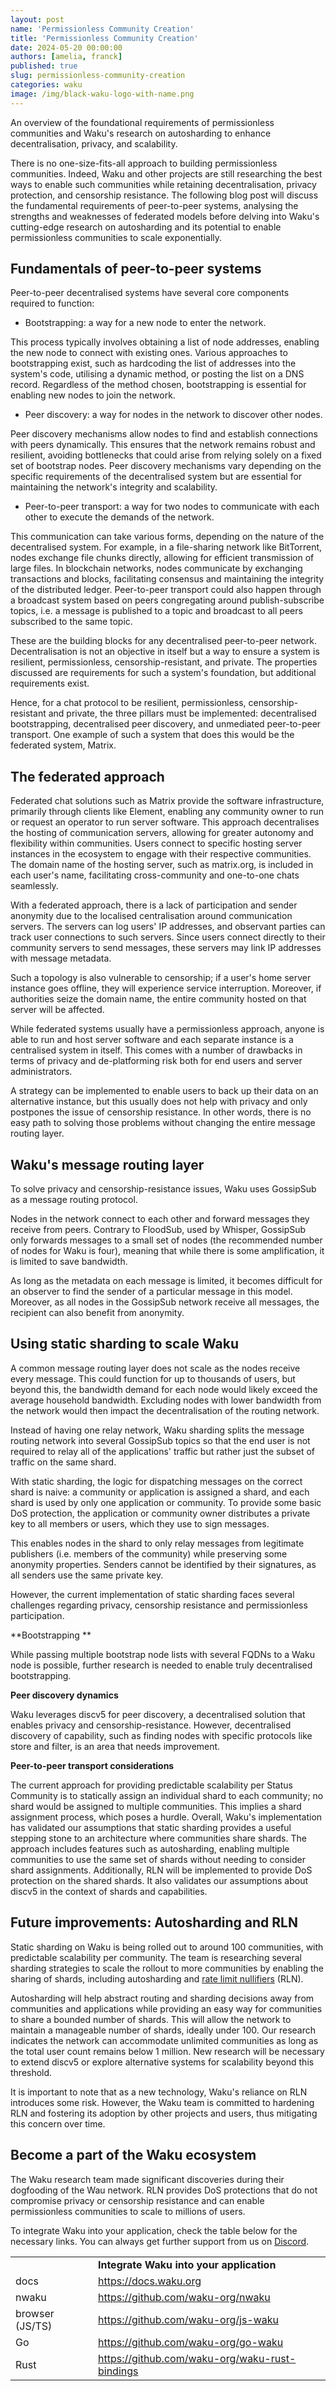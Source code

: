 ```yaml
---
layout: post
name: 'Permissionless Community Creation'
title: 'Permissionless Community Creation'
date: 2024-05-20 00:00:00
authors: [amelia, franck]
published: true
slug: permissionless-community-creation
categories: waku
image: /img/black-waku-logo-with-name.png
---
```


An overview of the foundational requirements of permissionless communities and Waku's research on autosharding to enhance decentralisation, privacy, and scalability.

<!--truncate-->

There is no one-size-fits-all approach to building permissionless communities. Indeed, Waku and other projects are still researching the best ways to enable such communities while retaining decentralisation, privacy protection, and censorship resistance. The following blog post will discuss the fundamental requirements of peer-to-peer systems, analysing the strengths and weaknesses of federated models before delving into Waku's cutting-edge research on autosharding and its potential to enable permissionless communities to scale exponentially. 


## Fundamentals of peer-to-peer systems

Peer-to-peer decentralised systems have several core components required to function:

* Bootstrapping: a way for a new node to enter the network. 

This process typically involves obtaining a list of node addresses, enabling the new node to connect with existing ones. Various approaches to bootstrapping exist, such as hardcoding the list of addresses into the system's code, utilising a dynamic method, or posting the list on a DNS record. Regardless of the method chosen, bootstrapping is essential for enabling new nodes to join the network.

* Peer discovery: a way for nodes in the network to discover other nodes.

Peer discovery mechanisms allow nodes to find and establish connections with peers dynamically. This ensures that the network remains robust and resilient, avoiding bottlenecks that could arise from relying solely on a fixed set of bootstrap nodes. Peer discovery mechanisms vary depending on the specific requirements of the decentralised system but are essential for maintaining the network's integrity and scalability.

* Peer-to-peer transport: a way for two nodes to communicate with each other to execute the demands of the network. 

This communication can take various forms, depending on the nature of the decentralised system. For example, in a file-sharing network like BitTorrent, nodes exchange file chunks directly, allowing for efficient transmission of large files. In blockchain networks, nodes communicate by exchanging transactions and blocks, facilitating consensus and maintaining the integrity of the distributed ledger. Peer-to-peer transport could also happen through a broadcast system based on peers congregating around publish-subscribe topics, i.e. a message is published to a topic and broadcast to all peers subscribed to the same topic.

These are the building blocks for any decentralised peer-to-peer network. Decentralisation is not an objective in itself but a way to ensure a system is resilient, permissionless, censorship-resistant, and private. The properties discussed are requirements for such a system's foundation, but additional requirements exist.

Hence, for a chat protocol to be resilient, permissionless, censorship-resistant and private, the three pillars must be implemented: decentralised bootstrapping, decentralised peer discovery, and unmediated peer-to-peer transport. One example of such a system that does this would be the federated system, Matrix.


## The federated approach

Federated chat solutions such as Matrix provide the software infrastructure, primarily through clients like Element, enabling any community owner to run or request an operator to run server software. This approach decentralises the hosting of communication servers, allowing for greater autonomy and flexibility within communities. Users connect to specific hosting server instances in the ecosystem to engage with their respective communities. The domain name of the hosting server, such as matrix.org, is included in each user's name, facilitating cross-community and one-to-one chats seamlessly.

With a federated approach, there is a lack of participation and sender anonymity due to the localised centralisation around communication servers. The servers can log users' IP addresses, and observant parties can track user connections to such servers. Since users connect directly to their community servers to send messages, these servers may link IP addresses with message metadata.

Such a topology is also vulnerable to censorship; if a user's home server instance goes offline, they will experience service interruption. Moreover, if authorities seize the domain name, the entire community hosted on that server will be affected.

While federated systems usually have a permissionless approach, anyone is able to run and host server software and each separate instance is a centralised system in itself. This comes with a number of drawbacks in terms of privacy and de-platforming risk both for end users and server administrators.

A strategy can be implemented to enable users to back up their data on an alternative instance, but this usually does not help with privacy and only postpones the issue of censorship resistance. In other words, there is no easy path to solving those problems without changing the entire message routing layer.


## Waku's message routing layer

To solve privacy and censorship-resistance issues, Waku uses GossipSub as a message routing protocol.

Nodes in the network connect to each other and forward messages they receive from peers. Contrary to FloodSub, used by Whisper, GossipSub only forwards messages to a small set of nodes (the recommended number of nodes for Waku is four), meaning that while there is some amplification, it is limited to save bandwidth.

As long as the metadata on each message is limited, it becomes difficult for an observer to find the sender of a particular message in this model. Moreover, as all nodes in the GossipSub network receive all messages, the recipient can also benefit from anonymity.


## Using static sharding to scale Waku

A common message routing layer does not scale as the nodes receive every message. This could function for up to thousands of users, but beyond this, the bandwidth demand for each node would likely exceed the average household bandwidth. Excluding nodes with lower bandwidth from the network would then impact the decentralisation of the routing network.

Instead of having one relay network, Waku sharding splits the message routing network into several GossipSub topics so that the end user is not required to relay all of the applications' traffic but rather just the subset of traffic on the same shard. 

With static sharding, the logic for dispatching messages on the correct shard is naive: a community or application is assigned a shard, and each shard is used by only one application or community. To provide some basic DoS protection, the application or community owner distributes a private key to all members or users, which they use to sign messages.

This enables nodes in the shard to only relay messages from legitimate publishers (i.e. members of the community) while preserving some anonymity properties. Senders cannot be identified by their signatures, as all senders use the same private key.

However, the current implementation of static sharding faces several challenges regarding privacy, censorship resistance and permissionless participation.

**Bootstrapping **

While passing multiple bootstrap node lists with several FQDNs to a Waku node is possible, further research is needed to enable truly decentralised bootstrapping. 

**Peer discovery dynamics**

Waku leverages discv5 for peer discovery, a decentralised solution that enables privacy and censorship-resistance. However, decentralised discovery of capability, such as finding nodes with specific protocols like store and filter, is an area that needs improvement.

**Peer-to-peer transport considerations**

The current approach for providing predictable scalability per Status Community is to statically assign an individual shard to each community; no shard would be assigned to multiple communities. This implies a shard assignment process, which poses a hurdle. Overall, Waku's implementation has validated our assumptions that static sharding provides a useful stepping stone to an architecture where communities share shards. The approach includes features such as autosharding, enabling multiple communities to use the same set of shards without needing to consider shard assignments. Additionally, RLN will be implemented to provide DoS protection on the shared shards. It also validates our assumptions about discv5 in the context of shards and capabilities.


## Future improvements: Autosharding and RLN

Static sharding on Waku is being rolled out to around 100 communities, with predictable scalability per community. The team is researching several sharding strategies to scale the rollout to more communities by enabling the sharing of shards, including autosharding and [rate limit nullifiers](https://github.com/vacp2p/rfc-index) (RLN). 

Autosharding will help abstract routing and sharding decisions away from communities and applications while providing an easy way for communities to share a bounded number of shards. This will allow the network to maintain a manageable number of shards, ideally under 100. Our research indicates the network can accommodate unlimited communities as long as the total user count remains below 1 million. New research will be necessary to extend discv5 or explore alternative systems for scalability beyond this threshold.

It is important to note that as a new technology, Waku's reliance on RLN introduces some risk. However, the Waku team is committed to hardening RLN and fostering its adoption by other projects and users, thus mitigating this concern over time.


## Become a part of the Waku ecosystem

The Waku research team made significant discoveries during their dogfooding of the Wau network. RLN provides DoS protections that do not compromise privacy or censorship resistance and can enable permissionless communities to scale to millions of users. 

To integrate Waku into your application, check the table below for the necessary links. You can always get further support from us on [Discord](discord.waku.org).

<table>
  <tr>
    <td>
    </td>
    <td><strong>Integrate Waku into your application</strong>
    </td>
  </tr>
  <tr>
    <td>docs
    </td>
    <td><a href="https://docs.waku.org/">https://docs.waku.org</a>
    </td>
  </tr>
  <tr>
    <td>nwaku
    </td>
    <td><a href="https://github.com/waku-org/nwaku">https://github.com/waku-org/nwaku</a>
    </td>
  </tr>
  <tr>
    <td>browser (JS/TS)
    </td>
    <td><a href="https://github.com/waku-org/js-waku">https://github.com/waku-org/js-waku</a>
    </td>
  </tr>
  <tr>
    <td>Go
    </td>
    <td><a href="https://github.com/waku-org/go-waku">https://github.com/waku-org/go-waku</a>
    </td>
  </tr>
  <tr>
    <td>Rust
    </td>
    <td><a href="https://github.com/waku-org/waku-rust-bindings">https://github.com/waku-org/waku-rust-bindings</a>
    </td>
  </tr>
</table>
